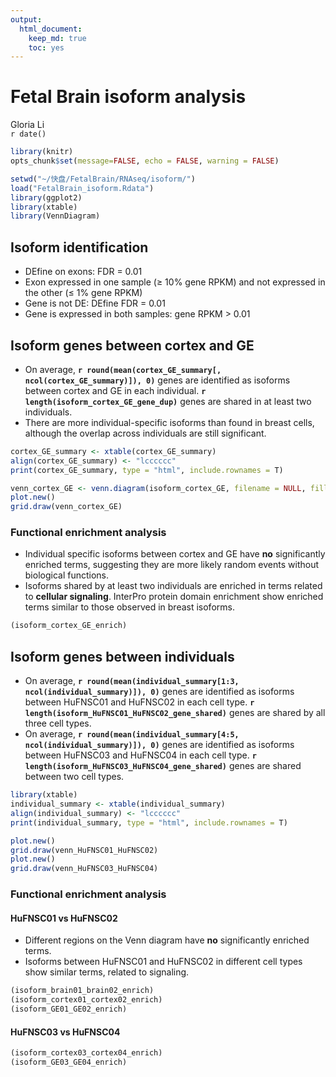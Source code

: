 ```yaml
---
output:
  html_document:
    keep_md: true
    toc: yes
---
```

Fetal Brain isoform analysis 
========================================================

Gloria Li         
`r date()` 

<!-- re-knit after modify isoform.std.R script -->

```r
library(knitr)
opts_chunk$set(message=FALSE, echo = FALSE, warning = FALSE)
```

```r
setwd("~/快盘/FetalBrain/RNAseq/isoform/")
load("FetalBrain_isoform.Rdata")
library(ggplot2)
library(xtable)
library(VennDiagram)
```

## Isoform identification
  * DEfine on exons: FDR = 0.01     
  * Exon expressed in one sample ($\ge$ 10% gene RPKM) and not expressed in the other ($\le$ 1% gene RPKM)   
  * Gene is not DE: DEfine FDR = 0.01
  * Gene is expressed in both samples: gene RPKM > 0.01         

## Isoform genes between cortex and GE

  * On average, __`r round(mean(cortex_GE_summary[, ncol(cortex_GE_summary)]), 0)`__ genes are identified as isoforms between cortex and GE in each individual. __`r length(isoform_cortex_GE_gene_dup)`__ genes are shared in at least two individuals.       
  * There are more individual-specific isoforms than found in breast cells, although the overlap across individuals are still significant.     

```r
cortex_GE_summary <- xtable(cortex_GE_summary)
align(cortex_GE_summary) <- "lcccccc"
print(cortex_GE_summary, type = "html", include.rownames = T)

venn_cortex_GE <- venn.diagram(isoform_cortex_GE, filename = NULL, fill = c("red", "blue", "green", "yellow"), main = "Venn diagram of cortex vs GE isoforms", main.cex = 2)
plot.new()
grid.draw(venn_cortex_GE)
```

### Functional enrichment analysis 
  * Individual specific isoforms between cortex and GE have __no__ significantly enriched terms, suggesting they are more likely random events without biological functions.          
  * Isoforms shared by at least two individuals are enriched in terms related to __cellular signaling__. InterPro protein domain enrichment show enriched terms similar to those observed in breast isoforms.         

```r
(isoform_cortex_GE_enrich)
```

## Isoform genes between individuals

  * On average, __`r round(mean(individual_summary[1:3, ncol(individual_summary)]), 0)`__ genes are identified as isoforms between HuFNSC01 and HuFNSC02 in each cell type. __`r length(isoform_HuFNSC01_HuFNSC02_gene_shared)`__ genes are shared by all three cell types.              
  * On average, __`r round(mean(individual_summary[4:5, ncol(individual_summary)]), 0)`__ genes are identified as isoforms between HuFNSC03 and HuFNSC04 in each cell type. __`r length(isoform_HuFNSC03_HuFNSC04_gene_shared)`__ genes are shared between two cell types.            

```r
library(xtable)
individual_summary <- xtable(individual_summary)
align(individual_summary) <- "lcccccc"
print(individual_summary, type = "html", include.rownames = T)

plot.new()
grid.draw(venn_HuFNSC01_HuFNSC02)
plot.new()
grid.draw(venn_HuFNSC03_HuFNSC04)
```

### Functional enrichment analysis 
#### HuFNSC01 vs HuFNSC02
  * Different regions on the Venn diagram have __no__ significantly enriched terms.     
  * Isoforms between HuFNSC01 and HuFNSC02 in different cell types show similar terms, related to signaling.     

```r
(isoform_brain01_brain02_enrich)
(isoform_cortex01_cortex02_enrich)
(isoform_GE01_GE02_enrich)
```

#### HuFNSC03 vs HuFNSC04
  
```r
(isoform_cortex03_cortex04_enrich)
(isoform_GE03_GE04_enrich)
```





